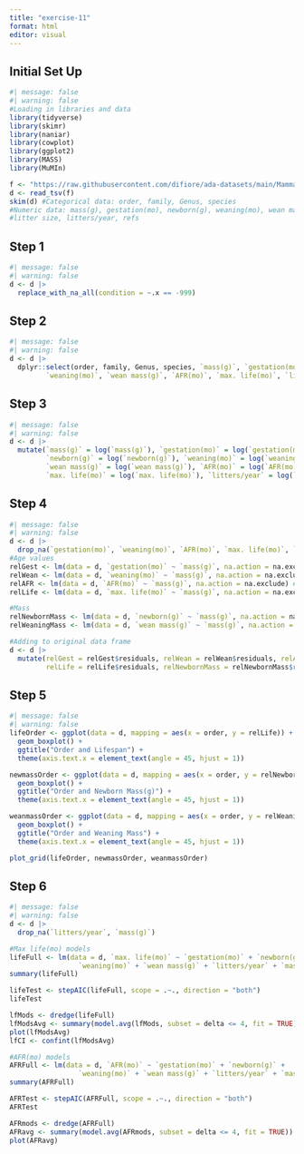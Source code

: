 ```yaml
---
title: "exercise-11"
format: html
editor: visual
---
```


## Initial Set Up

```r
#| message: false
#| warning: false
#Loading in libraries and data
library(tidyverse)
library(skimr)
library(naniar)
library(cowplot)
library(ggplot2)
library(MASS)
library(MuMIn)

f <- "https://raw.githubusercontent.com/difiore/ada-datasets/main/Mammal_lifehistories_v2.txt"
d <- read_tsv(f)
skim(d) #Categorical data: order, family, Genus, species
#Numeric data: mass(g), gestation(mo), newborn(g), weaning(mo), wean mass(g), AFR(mo), max.life(mo),
#litter size, litters/year, refs
```

## Step 1

```r
#| message: false
#| warning: false
d <- d |>
  replace_with_na_all(condition = ~.x == -999)
```

## Step 2

```r
#| message: false
#| warning: false
d <- d |>
  dplyr::select(order, family, Genus, species, `mass(g)`, `gestation(mo)`, `newborn(g)`,
         `weaning(mo)`, `wean mass(g)`, `AFR(mo)`, `max. life(mo)`, `litters/year`)
```

## Step 3

```r
#| message: false
#| warning: false
d <- d |>
  mutate(`mass(g)` = log(`mass(g)`), `gestation(mo)` = log(`gestation(mo)`), 
         `newborn(g)` = log(`newborn(g)`), `weaning(mo)` = log(`weaning(mo)`),
         `wean mass(g)` = log(`wean mass(g)`), `AFR(mo)` = log(`AFR(mo)`),
         `max. life(mo)` = log(`max. life(mo)`), `litters/year` = log(`litters/year`))
```

## Step 4

```r
#| message: false
#| warning: false
d <- d |>
  drop_na(`gestation(mo)`, `weaning(mo)`, `AFR(mo)`, `max. life(mo)`, `newborn(g)`, `wean mass(g)`)
#Age values
relGest <- lm(data = d, `gestation(mo)` ~ `mass(g)`, na.action = na.exclude) #Gestation
relWean <- lm(data = d, `weaning(mo)` ~ `mass(g)`, na.action = na.exclude) #weaning
relAFR <- lm(data = d, `AFR(mo)` ~ `mass(g)`, na.action = na.exclude) #AFR
relLife <- lm(data = d, `max. life(mo)` ~ `mass(g)`, na.action = na.exclude) #Max life

#Mass
relNewbornMass <- lm(data = d, `newborn(g)` ~ `mass(g)`, na.action = na.exclude) #Newborn mass
relWeaningMass <- lm(data = d, `wean mass(g)` ~ `mass(g)`, na.action = na.exclude) #Weaning mass

#Adding to original data frame
d <- d |>
  mutate(relGest = relGest$residuals, relWean = relWean$residuals, relAFR = relAFR$residuals, 
         relLife = relLife$residuals, relNewbornMass = relNewbornMass$residuals, relWeaningMass = relWeaningMass$residuals)
```

## Step 5

```r
#| message: false
#| warning: false
lifeOrder <- ggplot(data = d, mapping = aes(x = order, y = relLife)) +
  geom_boxplot() +
  ggtitle("Order and Lifespan") +
  theme(axis.text.x = element_text(angle = 45, hjust = 1))

newmassOrder <- ggplot(data = d, mapping = aes(x = order, y = relNewbornMass)) +
  geom_boxplot() +
  ggtitle("Order and Newborn Mass(g)") +
  theme(axis.text.x = element_text(angle = 45, hjust = 1))

weanmassOrder <- ggplot(data = d, mapping = aes(x = order, y = relWeaningMass)) +
  geom_boxplot() +
  ggtitle("Order and Weaning Mass") +
  theme(axis.text.x = element_text(angle = 45, hjust = 1))

plot_grid(lifeOrder, newmassOrder, weanmassOrder)
```

## Step 6

```r
#| message: false
#| warning: false
d <- d |>
  drop_na(`litters/year`, `mass(g)`)

#Max life(mo) models
lifeFull <- lm(data = d, `max. life(mo)` ~ `gestation(mo)` + `newborn(g)` + 
                 `weaning(mo)` + `wean mass(g)` + `litters/year` + `mass(g)`, na.action = na.fail)
summary(lifeFull)

lifeTest <- stepAIC(lifeFull, scope = .~., direction = "both")
lifeTest

lfMods <- dredge(lifeFull)
lfModsAvg <- summary(model.avg(lfMods, subset = delta <= 4, fit = TRUE))
plot(lfModsAvg)
lfCI <- confint(lfModsAvg)

#AFR(mo) models
AFRFull <- lm(data = d, `AFR(mo)` ~ `gestation(mo)` + `newborn(g)` + 
                 `weaning(mo)` + `wean mass(g)` + `litters/year` + `mass(g)`, na.action = na.fail)
summary(AFRFull)

AFRTest <- stepAIC(AFRFull, scope = .~., direction = "both")
AFRTest

AFRmods <- dredge(AFRFull)
AFRavg <- summary(model.avg(AFRmods, subset = delta <= 4, fit = TRUE))
plot(AFRavg)
```
